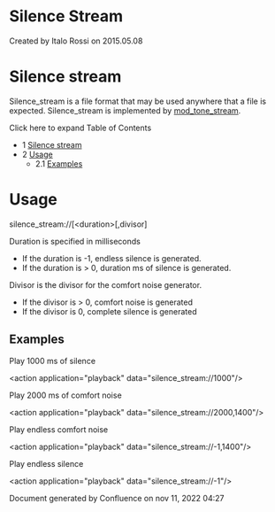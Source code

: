 
# Silence Stream 

 Created by  Italo Rossi on 2015.05.08

# Silence stream

Silence\_stream is a file format that may be used anywhere that a file is expected. Silence\_stream is implemented by [mod\_tone\_stream](./Tone_stream_6586599.mdx#about).

Click here to expand Table of Contents

* 1 [Silence stream](#silence-stream)
* 2 [Usage](#silence-stream)  
   * 2.1 [Examples](#silence-stream)

# Usage

silence_stream://[&lt;duration>[,divisor]

Duration is specified in milliseconds

* If the duration is -1, endless silence is generated.
* If the duration is > 0, duration ms of silence is generated.

Divisor is the divisor for the comfort noise generator.

* If the divisor is > 0, comfort noise is generated
* If the divisor is 0, complete silence is generated

## Examples

Play 1000 ms of silence

&lt;action application="playback" data="silence_stream://1000"/>

Play 2000 ms of comfort noise

&lt;action application="playback" data="silence_stream://2000,1400"/>

Play endless comfort noise

&lt;action application="playback" data="silence_stream://-1,1400"/>

Play endless silence

&lt;action application="playback" data="silence_stream://-1"/>

Document generated by Confluence on nov 11, 2022 04:27

